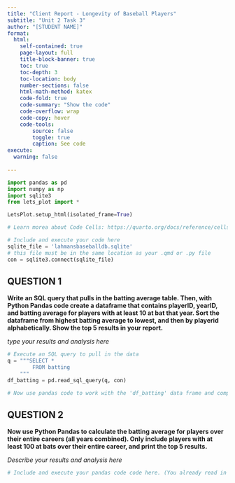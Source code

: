 ```yaml
---
title: "Client Report - Longevity of Baseball Players"
subtitle: "Unit 2 Task 3"
author: "[STUDENT NAME]"
format:
  html:
    self-contained: true
    page-layout: full
    title-block-banner: true
    toc: true
    toc-depth: 3
    toc-location: body
    number-sections: false
    html-math-method: katex
    code-fold: true
    code-summary: "Show the code"
    code-overflow: wrap
    code-copy: hover
    code-tools:
        source: false
        toggle: true
        caption: See code
execute: 
  warning: false
    
---
```


```python
import pandas as pd 
import numpy as np
import sqlite3
from lets_plot import *

LetsPlot.setup_html(isolated_frame=True)
```


```python
# Learn morea about Code Cells: https://quarto.org/docs/reference/cells/cells-jupyter.html

# Include and execute your code here
sqlite_file = 'lahmansbaseballdb.sqlite'
# this file must be in the same location as your .qmd or .py file
con = sqlite3.connect(sqlite_file)
```

## QUESTION 1

__Write an SQL query that pulls in the batting average table. Then, with Python Pandas code create a dataframe that contains playerID, yearID, and batting average for players with at least 10 at bat that year. Sort the dataframe from highest batting average to lowest, and then by playerid alphabetically. Show the top 5 results in your report.__

_type your results and analysis here_

```python
# Execute an SQL query to pull in the data
q = """SELECT *
        FROM batting
    """
df_batting = pd.read_sql_query(q, con)
```

```python
# Now use pandas code to work with the 'df_batting' data frame and complete the task


```

## QUESTION 2

__Now use Python Pandas to calculate the batting average for players over their entire careers (all years combined). Only include players with at least 100 at bats over their entire career, and print the top 5 results.__

_Describe your results and analysis here_

```python
# Include and execute your pandas code code here. (You already read in the batting table in Question 1)


```



